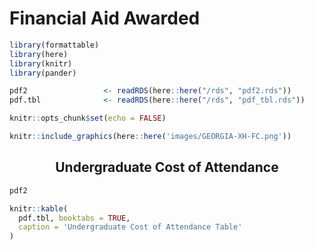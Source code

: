 # Financial Aid Awarded

```r
library(formattable)
library(here)
library(knitr)
library(pander)
```

```r
pdf2                 <- readRDS(here::here("/rds", "pdf2.rds"))
pdf.tbl              <- readRDS(here::here("/rds", "pdf_tbl.rds"))
```

```r
knitr::opts_chunk$set(echo = FALSE)
```

```r
knitr::include_graphics(here::here('images/GEORGIA-XH-FC.png'))
```
<h2><center><b>Undergraduate Cost of Attendance</b></center></h2>
```r
pdf2
```

```r
knitr::kable(
  pdf.tbl, booktabs = TRUE,
  caption = 'Undergraduate Cost of Attendance Table'
)
```
